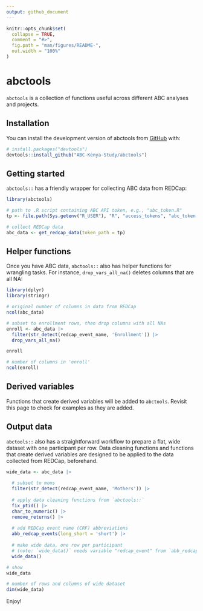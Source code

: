```yaml
---
output: github_document
---
```


<!-- README.md is generated from README.Rmd. Please edit that file -->

```r
knitr::opts_chunk$set(
  collapse = TRUE,
  comment = "#>",
  fig.path = "man/figures/README-",
  out.width = "100%"
)
```

# abctools

<!-- badges: start -->
<!-- badges: end -->

`abctools` is a collection of functions useful across different ABC analyses and
projects.

## Installation

You can install the development version of abctools from
[GitHub](https://github.com/) with:

``` r
# install.packages("devtools")
devtools::install_github("ABC-Kenya-Study/abctools")
```

## Getting started

`abctools::` has a friendly wrapper for collecting ABC data from REDCap:

```r
library(abctools)

# path to .R script containing ABC API token, e.g., "abc_token.R"
tp <- file.path(Sys.getenv("R_USER"), "R", "access_tokens", "abc_token.R")

# collect REDCap data
abc_data <- get_redcap_data(token_path = tp)
```


## Helper functions

Once you have ABC data, `abctools::` also has helper functions for wrangling
tasks. For instance, `drop_vars_all_na()` deletes columns that are all NA:

```r

library(dplyr)
library(stringr)

# original number of columns in data from REDCap
ncol(abc_data)

# subset to enrollment rows, then drop columns with all NAs
enroll <- abc_data |>
  filter(str_detect(redcap_event_name, 'Enrollment')) |>
  drop_vars_all_na()

enroll

# number of columns in 'enroll'
ncol(enroll)
```


## Derived variables

Functions that create derived variables will be added to `abctools`. Revisit
this page to check for examples as they are added.


## Output data

`abctools::` also has a straightforward workflow to prepare a flat, wide dataset
with one participant per row. Data cleaning functions and functions that create
derived variables are designed to be applied to the data collected from REDCap,
beforehand.

```r

wide_data <- abc_data |> 
  
  # subset to moms
  filter(str_detect(redcap_event_name, 'Mothers')) |> 
  
  # apply data cleaning functions from `abctools::`
  fix_ptid() |>
  char_to_numeric() |>
  remove_returns() |>
  
  # add REDCap event name (CRF) abbreviations
  abb_redcap_events(long_short = 'short') |> 
  
  # make wide data, one row per participant 
  # (note: `wide_data()` needs variable "redcap_event" from `abb_redcap_events()`)
  wide_data()

# show
wide_data

# number of rows and columns of wide dataset
dim(wide_data)
```


Enjoy!
